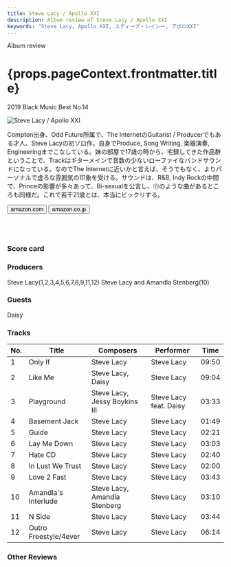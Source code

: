 ```yaml
---
title: Steve Lacy / Apollo XXI
description: Album review of Steve Lacy / Apollo XXI
keywords: "Steve Lacy, Apollo XXI, スティーブ・レイシー, アポロXXI"
---
```







<p className="largeP">Album review</p>
<h1 className="h1--no--margin">{props.pageContext.frontmatter.title}</h1>
<p className="largeP">
  <Link to="/best50/2019/">2019 Black Music Best No.14</Link>
</p>

<Row  className="image-card-group">
	<Column colMd={3} colLg={4} noGutterMdLeft="">
       <ImageCard>

![Steve Lacy / Apollo XXI](../../images/cd/stevelacy1L.jpg)

</ImageCard>
	</Column>
	<Column colMd={8} colLg={8} noGutterMdLeft="">
	<p>
	Compton出身、Odd Future所属で、The InternetのGuitarist / Producerでもある才人、Steve Lacyの初ソロ作。自身でProduce, Song Writing, 楽器演奏, Engineeringまでこなしている。妹の部屋で17歳の時から、宅録してきた作品群ということで、Trackはギターメインで音数の少ないローファイなバンドサウンドになっている。なのでThe Internetに近いかと言えば、そうでもなく、よりパーソナルで虚ろな雰囲気の印象を受ける。サウンドは、R&B, Indy Rockの中間で、Princeの影響が多々あって、Bi-sexualを公言し、⑪のような曲があるところも同様だ。これで若干21歳とは、本当にビックリする。
	</p>
	<div>
	  <Button className="button-right-mergin"  href="https://amzn.to/2ZWNpUM" renderIcon={ArrowUpRight} size='sm' kind='primary'>
      amazon.com
    </Button>
    <Button className="button-right-mergin"  href="https://amzn.to/3gABzFQ" renderIcon={ArrowUpRight} size='sm' kind='secondary'>
      amazon.co.jp
    </Button>
	</div>
	<a style="display:inline-block;overflow:hidden;background:url(https://linkmaker.itunes.apple.com/ja-jp/lockup.svg?releaseDate=2019-05-24&kind=album&bubble=apple_music&style=mono-black) no-repeat;width:180px;height:45px;" href="https://geo.music.apple.com/jp/album/apollo-xxi/1464093474?mt=1&app=music&ls=1&at=11lcug"></a>
	<a style="display:inline-block;overflow:hidden;background:url(https://linkmaker.itunes.apple.com/ja-jp/badge-lrg.svg?releaseDate=2019-05-24T00:00:00Z&kind=album&bubble=itunes_music) no-repeat;width:140px;height:45px;" href="https://geo.music.apple.com/jp/album/apollo-xxi/1464093474?app=itunes&at=11lcug"></a>
	<AdvJS2/>
	</Column>
</Row>
<Row >
	<Column colMd={4} colLg={4} noGutterMdLeft="">
<div>
    <h3>Score card</h3>
	<SliderJS1 value="5" />
    <SliderJS2 value="2" />
	<SliderJS3 value="1" />
    <SliderJS4 value="9" />
</div>
</Column>
<Column colMd={8} colLg={8} noGutterMdLeft="">
<div>
<h3>Producers</h3>
<p>
Steve Lacy(1,2,3,4,5,6,7,8,9,11,12)
Steve Lacy and Amandla Stenberg(10)
</p>
<h3>Guests</h3>
<p>
Daisy
</p>
</div>
</Column>
</Row>

<h3>Tracks</h3>

| No. | Title                 | Composers                     | Performer              | Time  |
| --- | --------------------- | ----------------------------- | ---------------------- | ----- |
| 1   | Only If               | Steve Lacy                    | Steve Lacy             | 09:50 |
| 2   | Like Me               | Steve Lacy, Daisy             | Steve Lacy             | 09:04 |
| 3   | Playground            | Steve Lacy, Jessy Boykins III | Steve Lacy feat. Daisy | 03:33 |
| 4   | Basement Jack         | Steve Lacy                    | Steve Lacy             | 01:49 |
| 5   | Guide                 | Steve Lacy                    | Steve Lacy             | 02:21 |
| 6   | Lay Me Down           | Steve Lacy                    | Steve Lacy             | 03:03 |
| 7   | Hate CD               | Steve Lacy                    | Steve Lacy             | 02:40 |
| 8   | In Lust We Trust      | Steve Lacy                    | Steve Lacy             | 02:00 |
| 9   | Love 2 Fast           | Steve Lacy                    | Steve Lacy             | 03:43 |
| 10  | Amandla's Interlude   | Steve Lacy, Amandla Stenberg  | Steve Lacy             | 03:10 |
| 11  | N Side                | Steve Lacy                    | Steve Lacy             | 03:44 |
| 12  | Outro Freestyle/4ever | Steve Lacy                    | Steve Lacy             | 06:14 |

<h3>Other Reviews</h3>

<Row>
  <Column colMd={3} colLg={3} noGutterMdLeft>
    <Review1_1 />
  </Column>
</Row>

<Row>
  <Column colMd={3} colLg={3} noGutterMdLeft>
    <Review2_1 />
  </Column>
</Row>

<AdvJS3 />
